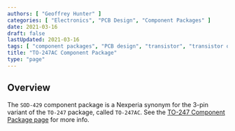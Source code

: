 ```yaml
---
authors: [ "Geoffrey Hunter" ]
categories: [ "Electronics", "PCB Design", "Component Packages" ]
date: 2021-03-16
draft: false
lastUpdated: 2021-03-16
tags: [ "component packages", "PCB design", "transistor", "transistor outline", "TO-247", "TO-247AC", "SOD-429" ]
title: "TO-247AC Component Package"
type: "page"
---
```



## Overview

The `SOD-429` component package is a Nexperia synonym for the 3-pin variant of the `TO-247` package, called `TO-247AC`. See the [TO-247 Component Package page](../to-247-component-package) for more info.
